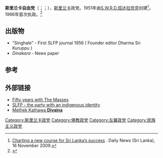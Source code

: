 {{Infobox political party
|name = 斯里蘭卡自由黨<br>Sri Lanka Freedom Party
|native_name = ශ්‍රී ලංකා නිදහස් පක්ෂය
|lang1 = 僧伽罗
|name_lang1 = ශ්‍රී ලංකා නිදහස් පක්ෂය
|lang2 = 泰米尔
|name_lang2 = இலங்கை சுதந்திரக் கட்சி
|logo = 
|colorcode = Blue
|leader = [[马欣达·拉贾帕克萨|马欣达·拉贾帕克萨]]
|chairperson = 
|chairman = 
|secretary_general = 
|founder = [[所罗门·韦斯特·里奇韦·迪亚斯·班达拉奈克|S.W.R.D.班达拉奈克]]
|leader1_title = 总书记
|leader1_name = [[迈特里帕拉·西里塞纳|迈特里帕拉·西里塞纳]]
|slogan = 
|founded = {{Start date|1951|09|02}}
|successor = 
|headquarters = 307 T. B. Jayah Mawatha, [[科伦坡|科伦坡]] 10
|newspaper = Singhale, Dinakara
|student_wing = 
|youth_wing = 
|membership_year = 
|membership = 
|position = [[中间偏左|中间偏左]]
|ideology = [[社会民主主义|社会民主主义]]<br>[[僧伽罗佛教民族主义|僧伽罗民族主义]]<ref>{{cite news|last=de Silva|first=Nalin|title=Sri Lanka is neither Egypt nor Libya|url=http://www.island.lk/index.php?page_cat=article-details&page=article-details&code_title=21270|newspaper=The Island|date=22 March 2011|accessdate=2013-09-04|archive-date=2013-06-28|archive-url=https://web.archive.org/web/20130628143545/http://www.island.lk/index.php?page_cat=article-details&page=article-details&code_title=21270|dead-url=no}}</ref><ref>{{cite news|title=Sri Lanka: The ethnic divide|url=http://news.bbc.co.uk/1/hi/world/south_asia/514577.stm|newspaper=[[BBC_News|BBC News]]|date=16 May 2000|accessdate=2013-09-04|archive-date=2007-09-12|archive-url=https://web.archive.org/web/20070912093720/http://news.bbc.co.uk/1/hi/world/south_asia/514577.stm|dead-url=no}}</ref><br>[[左翼民族主义|左翼民族主义]]
|religion = 
|national = [[斯里兰卡人民自由联盟|斯里兰卡人民自由联盟]]
|international = 
|european = 
|europarl = 
|affiliation1_title = 
|affiliation1 = 
|colors = 
|seats1_title = [[斯里兰卡议会|议会]]
|seats1 = {{Infobox political party/seats|103|225|hex=#0087DC}}
|seats2_title = 
|seats2 = 
|seats3_title = 
|seats3 = 
|symbol = <!-- 檔案不存在 手掌 -->
|flag = 
|website = 
|country = 斯里兰卡
|footnotes =
}}
'''斯里兰卡自由党'''（{{lang-si|ශ්‍රී ලංකා නිදහස් පක්ෂය|Sri Lanka Nidahas Pakshaya}}；{{lang-ta|இலங்கை சுதந்திரக் கட்சி}}；{{lang-en|Sri Lanka Freedom Party}}），[[斯里兰卡|斯里兰卡]]政党。1951年由[[所罗门·韦斯特·里奇韦·迪亚斯·班达拉奈克|S.W.R.D.班达拉奈克]]创建<ref>[http://www.dailynews.lk/2009/11/16/fea03.asp Charting a new course for Sri Lanka’s success] {{webarchive|url=https://web.archive.org/web/20091121132242/http://www.dailynews.lk/2009/11/16/fea03.asp |date=2009-11-21 }}. Daily News (Sri Lanka), 16 November 2009.</ref>。1966年首次执政。<ref name="SLFP-britannica">{{cite web|url=http://www.britannica.com/eb/topic-561969/Sri-Lanka-Freedom-Party|title=Sri Lanka Freedom Party, or SLFP (political party, Sri Lanka)|publisher=BRITANNICA-Online|accessdate=2013-09-04|archive-date=2008-06-25|archive-url=https://web.archive.org/web/20080625005639/http://www.britannica.com/eb/topic-561969/Sri-Lanka-Freedom-Party|dead-url=no}}</ref>

==出版物==
* "Singhale" - First SLFP journal 1956 ( Founder editor Dharma Sri Kuruppu )
*''Dinakara'' - News paper

==参考==
{{reflist}}

==外部链接==
*[https://web.archive.org/web/20020727204449/http://www.dailynews.lk/2001/08/30/fea01.html Fifty years with The Masses]
*[https://web.archive.org/web/20090422123055/http://www.dailynews.lk/2001/09/01/fea04.html SLFP - the party with an indigenous identity]
*[https://web.archive.org/web/20160216151528/http://www.divaina.com/2008/09/08/mano03.html Methek Kathawa '''Divaina''']

{{斯里兰卡政党}}

[[Category:斯里兰卡政党|Category:斯里兰卡政党]]
[[Category:佛教政党|Category:佛教政党]]
[[Category:左翼政党|Category:左翼政党]]
[[Category:民族主义政党|Category:民族主义政党]]